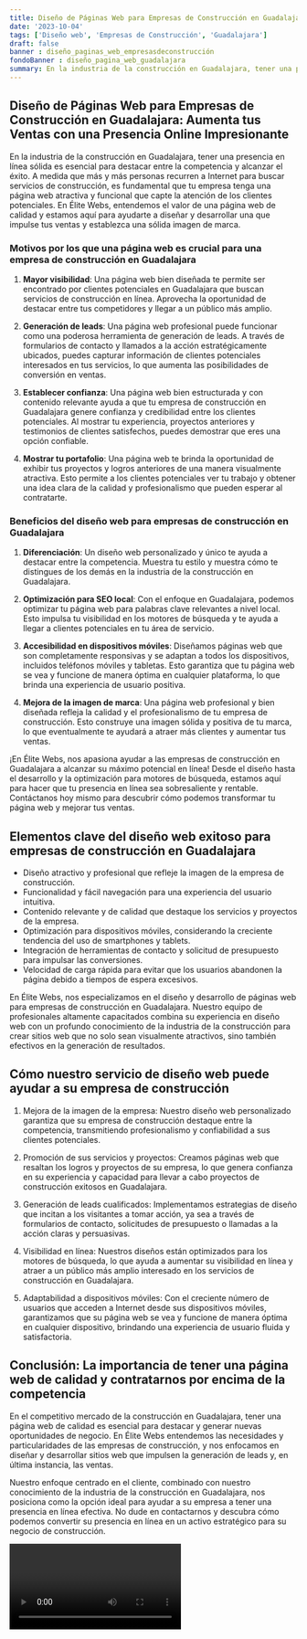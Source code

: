 ```yaml
---
title: Diseño de Páginas Web para Empresas de Construcción en Guadalajara
date: '2023-10-04'
tags: ['Diseño web', 'Empresas de Construcción', 'Guadalajara']
draft: false
banner : diseño_paginas_web_empresasdeconstrucción
fondoBanner : diseño_pagina_web_guadalajara
summary: En la industria de la construcción en Guadalajara, tener una presencia en línea sólida es esencial para destacar entre la competencia y alcanzar el éxito. A medida que más y más personas recurren a Internet para buscar servicios de construcción, es fundamental que tu empresa tenga una página web atractiva y funcional que capte la atención de los clientes potenciales. En Élite Webs, entendemos el valor de una página web de calidad y estamos aquí para ayudarte a diseñar y desarrollar una que impulse tus ventas y establezca una sólida imagen de marca.
---
```


## Diseño de Páginas Web para Empresas de Construcción en Guadalajara: Aumenta tus Ventas con una Presencia Online Impresionante

En la industria de la construcción en Guadalajara, tener una presencia en línea sólida es esencial para destacar entre la competencia y alcanzar el éxito. A medida que más y más personas recurren a Internet para buscar servicios de construcción, es fundamental que tu empresa tenga una página web atractiva y funcional que capte la atención de los clientes potenciales. En Élite Webs, entendemos el valor de una página web de calidad y estamos aquí para ayudarte a diseñar y desarrollar una que impulse tus ventas y establezca una sólida imagen de marca.

### Motivos por los que una página web es crucial para una empresa de construcción en Guadalajara

1. **Mayor visibilidad**: Una página web bien diseñada te permite ser encontrado por clientes potenciales en Guadalajara que buscan servicios de construcción en línea. Aprovecha la oportunidad de destacar entre tus competidores y llegar a un público más amplio.

2. **Generación de leads**: Una página web profesional puede funcionar como una poderosa herramienta de generación de leads. A través de formularios de contacto y llamados a la acción estratégicamente ubicados, puedes capturar información de clientes potenciales interesados en tus servicios, lo que aumenta las posibilidades de conversión en ventas.

3. **Establecer confianza**: Una página web bien estructurada y con contenido relevante ayuda a que tu empresa de construcción en Guadalajara genere confianza y credibilidad entre los clientes potenciales. Al mostrar tu experiencia, proyectos anteriores y testimonios de clientes satisfechos, puedes demostrar que eres una opción confiable.

4. **Mostrar tu portafolio**: Una página web te brinda la oportunidad de exhibir tus proyectos y logros anteriores de una manera visualmente atractiva. Esto permite a los clientes potenciales ver tu trabajo y obtener una idea clara de la calidad y profesionalismo que pueden esperar al contratarte.

### Beneficios del diseño web para empresas de construcción en Guadalajara

1. **Diferenciación**: Un diseño web personalizado y único te ayuda a destacar entre la competencia. Muestra tu estilo y muestra cómo te distingues de los demás en la industria de la construcción en Guadalajara.

2. **Optimización para SEO local**: Con el enfoque en Guadalajara, podemos optimizar tu página web para palabras clave relevantes a nivel local. Esto impulsa tu visibilidad en los motores de búsqueda y te ayuda a llegar a clientes potenciales en tu área de servicio.

3. **Accesibilidad en dispositivos móviles**: Diseñamos páginas web que son completamente responsivas y se adaptan a todos los dispositivos, incluidos teléfonos móviles y tabletas. Esto garantiza que tu página web se vea y funcione de manera óptima en cualquier plataforma, lo que brinda una experiencia de usuario positiva.

4. **Mejora de la imagen de marca**: Una página web profesional y bien diseñada refleja la calidad y el profesionalismo de tu empresa de construcción. Esto construye una imagen sólida y positiva de tu marca, lo que eventualmente te ayudará a atraer más clientes y aumentar tus ventas.

¡En Élite Webs, nos apasiona ayudar a las empresas de construcción en Guadalajara a alcanzar su máximo potencial en línea! Desde el diseño hasta el desarrollo y la optimización para motores de búsqueda, estamos aquí para hacer que tu presencia en línea sea sobresaliente y rentable. Contáctanos hoy mismo para descubrir cómo podemos transformar tu página web y mejorar tus ventas.

<GifSeo />

<Cta />

## Elementos clave del diseño web exitoso para empresas de construcción en Guadalajara

- Diseño atractivo y profesional que refleje la imagen de la empresa de construcción.
- Funcionalidad y fácil navegación para una experiencia del usuario intuitiva.
- Contenido relevante y de calidad que destaque los servicios y proyectos de la empresa.
- Optimización para dispositivos móviles, considerando la creciente tendencia del uso de smartphones y tablets.
- Integración de herramientas de contacto y solicitud de presupuesto para impulsar las conversiones.
- Velocidad de carga rápida para evitar que los usuarios abandonen la página debido a tiempos de espera excesivos.

En Élite Webs, nos especializamos en el diseño y desarrollo de páginas web para empresas de construcción en Guadalajara. Nuestro equipo de profesionales altamente capacitados combina su experiencia en diseño web con un profundo conocimiento de la industria de la construcción para crear sitios web que no solo sean visualmente atractivos, sino también efectivos en la generación de resultados.

## Cómo nuestro servicio de diseño web puede ayudar a su empresa de construcción

1. Mejora de la imagen de la empresa: Nuestro diseño web personalizado garantiza que su empresa de construcción destaque entre la competencia, transmitiendo profesionalismo y confiabilidad a sus clientes potenciales.

2. Promoción de sus servicios y proyectos: Creamos páginas web que resaltan los logros y proyectos de su empresa, lo que genera confianza en su experiencia y capacidad para llevar a cabo proyectos de construcción exitosos en Guadalajara.

3. Generación de leads cualificados: Implementamos estrategias de diseño que incitan a los visitantes a tomar acción, ya sea a través de formularios de contacto, solicitudes de presupuesto o llamadas a la acción claras y persuasivas.

4. Visibilidad en línea: Nuestros diseños están optimizados para los motores de búsqueda, lo que ayuda a aumentar su visibilidad en línea y atraer a un público más amplio interesado en los servicios de construcción en Guadalajara.

5. Adaptabilidad a dispositivos móviles: Con el creciente número de usuarios que acceden a Internet desde sus dispositivos móviles, garantizamos que su página web se vea y funcione de manera óptima en cualquier dispositivo, brindando una experiencia de usuario fluida y satisfactoria.

## Conclusión: La importancia de tener una página web de calidad y contratarnos por encima de la competencia

En el competitivo mercado de la construcción en Guadalajara, tener una página web de calidad es esencial para destacar y generar nuevas oportunidades de negocio. En Élite Webs entendemos las necesidades y particularidades de las empresas de construcción, y nos enfocamos en diseñar y desarrollar sitios web que impulsen la generación de leads y, en última instancia, las ventas.

Nuestro enfoque centrado en el cliente, combinado con nuestro conocimiento de la industria de la construcción en Guadalajara, nos posiciona como la opción ideal para ayudar a su empresa a tener una presencia en línea efectiva. No dude en contactarnos y descubra cómo podemos convertir su presencia en línea en un activo estratégico para su negocio de construcción.

<Video />

<CtaBot job='Empresas de Construcción' city='Guadalajara'/>

<Gmaps query='Guadalajara+españa+maps' />